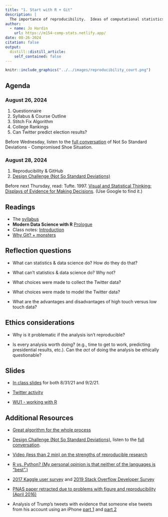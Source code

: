 ```yaml
---
title: "1. Start with R + Git"
description: |
  The importance of reproducibility.  Ideas of computational statistics, data science, and machine learning.  Some resources for starting with R + RStudio + Git + GitHub.
author:
  - name: Jo Hardin
    url: https://m154-comp-stats.netlify.app/
date: 08-26-2024
citation: false
output:
  distill::distill_article:
    self_contained: false
---
```


```r
knitr::include_graphics("../../images/reproducibility_court.png")
```



## Agenda <i class="fas fa-calendar-alt"></i>

### August 26, 2024

1. Questionnaire
2. Syllabus & Course Outline
3. Stitch Fix Algorithm
4. College Rankings
5. Can Twitter predict election results?

Before Wednesday, listen to the <a href = "https://nssdeviations.com/71-compromised-shoe-situation" target = "_blank">full conversation</a> of Not So Standard Deviations - Compromised Shoe Situation.

### August 28, 2024 

1. Reproducibility & GitHub
2. <a href = "https://simplystatistics.org/2019/01/09/how-data-scientists-think-a-mini-case-study/" target="_blank">Design Challenge (Not So Standard Deviations)</a>

Before next Thursday, read: Tufte. 1997. <a href = "http://www.edwardtufte.com/tufte/books_textb" target = "_blank">Visual and Statistical Thinking: Displays of Evidence for Making Decisions</a>.  (Use Google to find it.)

## Readings <i class="fas fa-book-open"></i> 

* The [syllabus](/syllabus/)
* **Modern Data Science with R** <a href="https://mdsr-book.github.io/mdsr3e/01-intro.html" target="_blank">Prologue</a>
* Class notes: <a href = "http://st47s.com/Math154/Notes/intro.html" target= "_blank">Introduction</a>
* <a href = "https://www.openscapes.org/blog/2022/05/27/github-illustrated-series/" target = "_blank">Why Git? + monsters</a>


## Reflection questions <i class="fas fa-lightbulb"></i> 

* What can statistics & data science do?  How do they do that?

* What can't statistics & data science do?  Why not?

* What choices were made to collect the Twitter data?

* What choices were made to model the Twitter data?

* What are the advantages and disadvantages of high touch versus low touch data?

## Ethics considerations <i class="fas fa-balance-scale"></i> 

* Why is it problematic if the analysis isn't reproducible?

* Is every analysis worth doing? (e.g., time to get to work, predicting presidential results, etc.).  Can the *act* of doing the analysis be ethically questionable?

## Slides <i class="fas fa-desktop"></i>

* <a href = "https://m154-comp-stats.netlify.app/slides/2021-08-31-reprodgit" target = "_blank">In class slides</a> for both 8/31/21 and 9/2/21.

* <a href = "https://m154-comp-stats.netlify.app/slides/twitter.pdf" target = "_blank">Twitter activity</a>

* <a href = "https://m154-comp-stats.netlify.app/slides/Math154_WU1_R_sol.pdf" target = "_blank">WU1 - working with R</a>


## Additional Resources <i class="fas fa-laptop"></i> 

* <a href = "http://algorithms-tour.stitchfix.com/" target="_blank">Great algorithm for the whole process</a>

* <a href = "https://simplystatistics.org/2019/01/09/how-data-scientists-think-a-mini-case-study/" target="_blank">Design Challenge (Not So Standard Deviations)</a>, listen to the <a href = "https://nssdeviations.com/71-compromised-shoe-situation" target = "_blank">full conversation</a>.

* <a href = "https://www.youtube.com/watch?v=s3JldKoA0zw&feature=youtu.be" target="_blank">Video (less than 2 min) on the strengths of reproducible research</a>

* <a href = "https://www.dataquest.io/blog/python-vs-r/" target="_blank">R vs. Python?  (My personal opinion is that neither of the languages is "best".)</a>

* <a href = "https://ailab-ua.github.io/courses/resources/the_state_of_data_science_machine_learning_-_kaggle_2017_survey.pdf" target="_blank">2017 Kaggle user survey</a> and <a href = "https://insights.stackoverflow.com/survey/2019" target="_blank"> 2019 Stack Overflow Developer Survey</a>

* <a href = "http://cardiobrief.org/2016/04/06/pnas-paper-by-prominent-cardiologist-and-dean-retracted/" target="_blank">PNAS paper retracted due to problems with figure and reproducibility (April 2016)</a>

* Analysis of Trump’s tweets with evidence that someone else tweets from his account using an iPhone <a href = "http://varianceexplained.org/r/trump-tweets/" target="_blank">part 1</a> and <a href = "http://varianceexplained.org/r/trump-followup/" target="_blank">part 2 </a>

